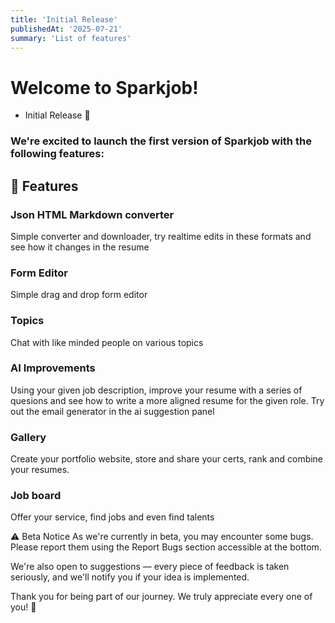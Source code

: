 ---
title: 'Initial Release'
publishedAt: '2025-07-21'
summary: 'List of features'
---

# Welcome to Sparkjob!
- Initial Release 🚀
### We're excited to launch the first version of Sparkjob with the following features:

## 🌟 Features
### Json HTML Markdown converter
Simple converter and downloader, try realtime edits in these formats and see how it changes in the resume

### Form Editor
Simple drag and drop form editor

### Topics
Chat with like minded people on various topics

### AI Improvements
Using your given job description, improve your resume with a series of quesions and see how to write a more aligned resume for the given role. Try out the email generator in the ai suggestion panel

### Gallery
Create your portfolio website, store and share your certs, rank and combine your resumes.

### Job board
Offer your service, find jobs and even find talents

⚠️ Beta Notice
As we're currently in beta, you may encounter some bugs. Please report them using the Report Bugs section accessible at the bottom.

We're also open to suggestions — every piece of feedback is taken seriously, and we'll notify you if your idea is implemented.

Thank you for being part of our journey. We truly appreciate every one of you! 💙

